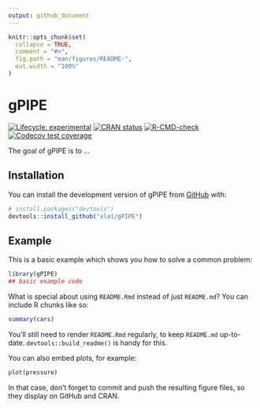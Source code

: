 ```yaml
---
output: github_document
---
```


<!-- README.md is generated from README.Rmd. Please edit that file -->

```r
knitr::opts_chunk$set(
  collapse = TRUE,
  comment = "#>",
  fig.path = "man/figures/README-",
  out.width = "100%"
)
```

# gPIPE

<!-- badges: start -->
[![Lifecycle: experimental](https://img.shields.io/badge/lifecycle-experimental-orange.svg)](https://lifecycle.r-lib.org/articles/stages.html#experimental)
[![CRAN status](https://www.r-pkg.org/badges/version/gPIPE)](https://CRAN.R-project.org/package=gPIPE)
[![R-CMD-check](https://github.com/xlai/gPIPE/actions/workflows/R-CMD-check.yaml/badge.svg)](https://github.com/xlai/gPIPE/actions/workflows/R-CMD-check.yaml)
[![Codecov test coverage](https://codecov.io/gh/xlai/gPIPE/branch/main/graph/badge.svg)](https://app.codecov.io/gh/xlai/gPIPE?branch=main)
<!-- badges: end -->

The goal of gPIPE is to ...

## Installation

You can install the development version of gPIPE from [GitHub](https://github.com/) with:

``` r
# install.packages("devtools")
devtools::install_github("xlai/gPIPE")
```

## Example

This is a basic example which shows you how to solve a common problem:

```r
library(gPIPE)
## basic example code
```

What is special about using `README.Rmd` instead of just `README.md`? You can include R chunks like so:

```r
summary(cars)
```

You'll still need to render `README.Rmd` regularly, to keep `README.md` up-to-date. `devtools::build_readme()` is handy for this.

You can also embed plots, for example:

```r
plot(pressure)
```

In that case, don't forget to commit and push the resulting figure files, so they display on GitHub and CRAN.

